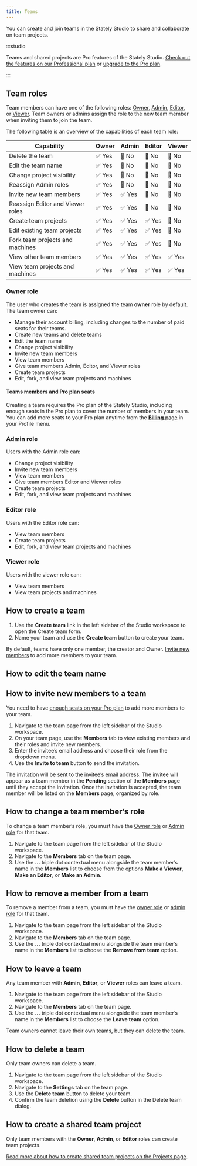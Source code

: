 ```yaml
---
title: Teams
---
```


You can create and join teams in the Stately Studio to share and collaborate on team projects.

<!-- TODO: screenshot -->

:::studio

Teams and shared projects are Pro features of the Stately Studio. [Check out the features on our Professional plan](https://stately.ai/pricing) or [upgrade to the Pro plan](https://stately.ai/registry/billing).

:::

## Team roles

Team members can have one of the following roles: [Owner](#owner), [Admin](#admin), [Editor](#editor), or [Viewer](viewer). Team owners or admins assign the role to the new team member when inviting them to join the team.

The following table is an overview of the capabilities of each team role:

| Capability                        | Owner  | Admin   | Editor   | Viewer  |
|-----------------------------------|--------|---------|----------|---------|
| Delete the team                   | ✅ Yes  | 🚫 No   | 🚫 No   | 🚫 No   |
| Edit the team name                | ✅ Yes  | 🚫 No   | 🚫 No   | 🚫 No   |
| Change project visibility         | ✅ Yes  | 🚫 No   | 🚫 No   | 🚫 No   |
| Reassign Admin roles              | ✅ Yes  | 🚫 No   | 🚫 No   | 🚫 No   |
| Invite new team members           | ✅ Yes  | ✅ Yes  | 🚫 No   | 🚫 No   |
| Reassign Editor and Viewer roles  | ✅ Yes  | ✅ Yes  | 🚫 No   | 🚫 No   |
| Create team projects              | ✅ Yes  | ✅ Yes  | ✅ Yes  | 🚫 No   |
| Edit existing team projects       | ✅ Yes  | ✅ Yes  | ✅ Yes  | 🚫 No   |
| Fork team projects and machines   | ✅ Yes  | ✅ Yes  | ✅ Yes  | 🚫 No   |
| View other team members           | ✅ Yes  | ✅ Yes  | ✅ Yes  | ✅ Yes  |
| View team projects and machines   | ✅ Yes  | ✅ Yes  | ✅ Yes  | ✅ Yes  |

### Owner role

The user who creates the team is assigned the team **owner** role by default. The team owner can:

- Manage their account billing, including changes to the number of paid seats for their teams.
- Create new teams and delete teams
- Edit the team name
- Change project visibility
- Invite new team members
- View team members
- Give team members Admin, Editor, and Viewer roles
- Create team projects
- Edit, fork, and view team projects and machines

#### Teams members and Pro plan seats

Creating a team requires the Pro plan of the Stately Studio, including enough seats in the Pro plan to cover the number of members in your team. You can add more seats to your Pro plan anytime from the [**Billing** page](https://stately.ai/registry/billing) in your Profile menu.

### Admin role

Users with the Admin role can:

- Change project visibility
- Invite new team members
- View team members
- Give team members Editor and Viewer roles
- Create team projects
- Edit, fork, and view team projects and machines

### Editor role

Users with the Editor role can:

- View team members
- Create team projects
- Edit, fork, and view team projects and machines

### Viewer role

Users with the viewer role can:

- View team members
- View team projects and machines

## How to create a team

1. Use the **Create team** link in the left sidebar of the Studio workspace to open the Create team form.
2. Name your team and use the **Create team** button to create your team.

By default, teams have only one member, the creator and Owner. [Invite new members](#how-to-invite-new-members-to-a-team) to add more members to your team.

## How to edit the team name

## How to invite new members to a team

You need to have [enough seats on your Pro plan](#teams-members-and-pro-plan-seats) to add more members to your team.

1. Navigate to the team page from the left sidebar of the Studio workspace.
2. On your team page, use the **Members** tab to view existing members and their roles and invite new members.
3. Enter the invitee’s email address and choose their role from the dropdown menu.
4. Use the **Invite to team** button to send the invitation.

The invitation will be sent to the invitee’s email address. The invitee will appear as a team member in the **Pending** section of the **Members** page until they accept the invitation. Once the invitation is accepted, the team member will be listed on the **Members** page, organized by role. 

<!-- TODO: screenshot -->

## How to change a team member’s role

To change a team member’s role, you must have the [Owner role](#owner-role) or [Admin role](#admin-role) for that team.

1. Navigate to the team page from the left sidebar of the Studio workspace.
2. Navigate to the **Members** tab on the team page.
2. Use the **...** triple dot contextual menu alongside the team member’s name in the **Members** list to choose from the options **Make a Viewer**, **Make an Editor**, or **Make an Admin**.

<!-- TODO: screenshot -->

## How to remove a member from a team

To remove a member from a team, you must have the [owner role](#owner-role) or [admin role](#admin-role) for that team.

1. Navigate to the team page from the left sidebar of the Studio workspace.
2. Navigate to the **Members** tab on the team page.
3. Use the **...** triple dot contextual menu alongside the team member’s name in the **Members** list to choose the **Remove from team** option.

## How to leave a team

Any team member with **Admin**, **Editor**, or **Viewer** roles can leave a team.

1. Navigate to the team page from the left sidebar of the Studio workspace.
2. Navigate to the **Members** tab on the team page.
3. Use the **...** triple dot contextual menu alongside the team member’s name in the **Members** list to choose the **Leave team** option.

Team owners cannot leave their own teams, but they can delete the team.

## How to delete a team

Only team owners can delete a team.

1. Navigate to the team page from the left sidebar of the Studio workspace.
2. Navigate to the **Settings** tab on the team page.
3. Use the **Delete team** button to delete your team.
4. Confirm the team deletion using the **Delete** button in the Delete team dialog.

## How to create a shared team project

Only team members with the **Owner**, **Admin**, or **Editor** roles can create team projects.

[Read more about how to create shared team projects on the Projects page](/projects#how-to-create-a-shared-team-project).